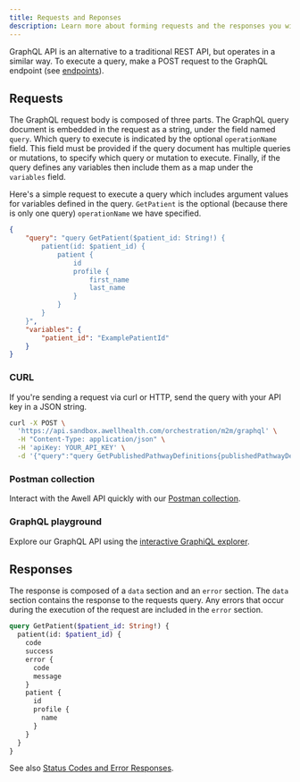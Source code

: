 ```yaml
---
title: Requests and Reponses
description: Learn more about forming requests and the responses you will receive from the API.
---
```


GraphQL API is an alternative to a traditional REST API, but operates in a similar way. To execute a query, make a POST request to the GraphQL endpoint (see [endpoints](/awell-orchestration/api-reference/overview/endpoints)).

## Requests

The GraphQL request body is composed of three parts. The GraphQL query document is embedded in the request as a string, under the field named `query`. Which query to execute is indicated by the optional `operationName` field. This field must be provided if the query document has multiple queries or mutations, to specify which query or mutation to execute. Finally, if the query defines any variables then include them as a map under the `variables` field.

Here's a simple request to execute a query which includes argument values for variables defined in the query. `GetPatient` is the optional (because there is only one query) `operationName` we have specified.

```json
{
    "query": "query GetPatient($patient_id: String!) {
        patient(id: $patient_id) {
            patient {
                id
                profile {
                    first_name
                    last_name
                }
            }
        }
    }",
    "variables": {
        "patient_id": "ExamplePatientId"
    }
}
```

### CURL

If you're sending a request via curl or HTTP, send the query with your API key in a JSON string.

```bash
curl -X POST \
  'https://api.sandbox.awellhealth.com/orchestration/m2m/graphql' \
  -H "Content-Type: application/json" \
  -H 'apiKey: YOUR_API_KEY' \
  -d '{"query":"query GetPublishedPathwayDefinitions{publishedPathwayDefinitions{publishedPathwayDefinitions{id title}}}"}'
```

### Postman collection

Interact with the Awell API quickly with our [Postman collection](/awell-orchestration/developer-tools/api/postman-collection).

### GraphQL playground

Explore our GraphQL API using the [interactive GraphiQL explorer](/awell-orchestration/playground).

## Responses

The response is composed of a `data` section and an `error` section. The `data` section contains the response to the requests query. Any errors that occur during the execution of the request are included in the `error` section.

```graphql
query GetPatient($patient_id: String!) {
  patient(id: $patient_id) {
    code
    success
    error {
      code
      message
    }
    patient {
      id
      profile {
        name
      }
    }
  }
}
```

See also [Status Codes and Error Responses](/awell-orchestration/api-reference/overview/status-codes-and-error-response).

